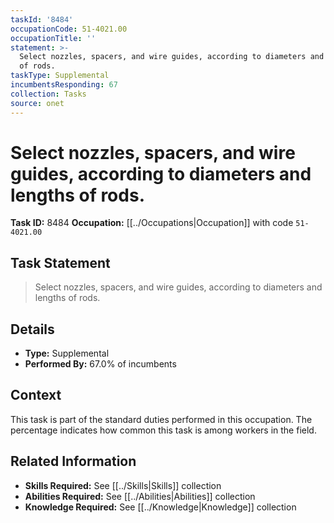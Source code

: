 ```yaml
---
taskId: '8484'
occupationCode: 51-4021.00
occupationTitle: ''
statement: >-
  Select nozzles, spacers, and wire guides, according to diameters and lengths
  of rods.
taskType: Supplemental
incumbentsResponding: 67
collection: Tasks
source: onet
---
```

# Select nozzles, spacers, and wire guides, according to diameters and lengths of rods.

**Task ID:** 8484
**Occupation:** [[../Occupations|Occupation]] with code `51-4021.00`

## Task Statement

> Select nozzles, spacers, and wire guides, according to diameters and lengths of rods.

## Details

- **Type:** Supplemental
- **Performed By:** 67.0% of incumbents

## Context

This task is part of the standard duties performed in this occupation. The percentage indicates how common this task is among workers in the field.

## Related Information

- **Skills Required:** See [[../Skills|Skills]] collection
- **Abilities Required:** See [[../Abilities|Abilities]] collection
- **Knowledge Required:** See [[../Knowledge|Knowledge]] collection
